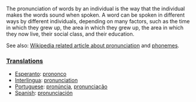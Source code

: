 The pronunciation of words by an individual is the way that the individual makes the words sound when spoken. A word can be spoken in different ways by different individuals, depending on many factors, such as the time in which they grew up, the area in which they grew up, the area in which they now live, their social class, and their education. 

See also: [[w:pronunciation|Wikipedia related article about pronunciation]] and [[w:Phoneme|phonemes]].

===[[Translation]]s===
*[[Esperanto]]: [[prononco]]
*[[Interlingua]]: [[pronunciation]]
*[[Portuguese]]: [[pronúncia]], [[pronunciação]]
*[[Spanish]]: [[pronunciación]]